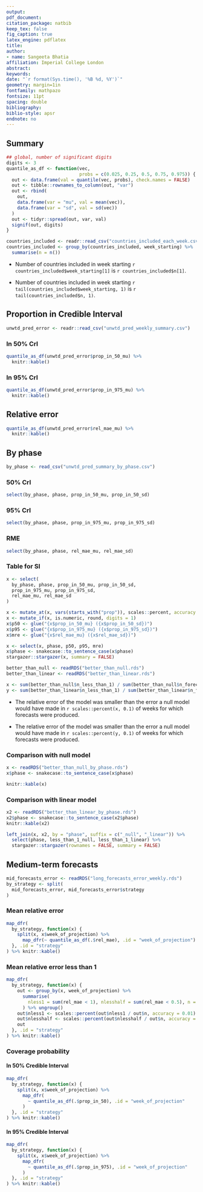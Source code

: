 ```yaml
---
output: 
pdf_document:
citation_package: natbib
keep_tex: false
fig_caption: true
latex_engine: pdflatex
title: 
author:
- name: Sangeeta Bhatia
affiliation: Imperial College London
abstract: 
keywords: 
date: "`r format(Sys.time(), '%B %d, %Y')`"
geometry: margin=1in
fontfamily: mathpazo
fontsize: 11pt
spacing: double
bibliography: 
biblio-style: apsr
endnote: no
---
```


## Summary
```r
## global, number of significant digits
digits <- 3
quantile_as_df <- function(vec,
                           probs = c(0.025, 0.25, 0.5, 0.75, 0.975)) {
  out <- data.frame(val = quantile(vec, probs), check.names = FALSE)
  out <- tibble::rownames_to_column(out, "var")
  out <- rbind(
    out,
    data.frame(var = "mu", val = mean(vec)),
    data.frame(var = "sd", val = sd(vec))
  )
  out <- tidyr::spread(out, var, val)
  signif(out, digits)
}

```

```r
countries_included <- readr::read_csv("countries_included_each_week.csv")
countries_included <- group_by(countries_included, week_starting) %>%
  summarise(n = n())
```

- Number of countries included in week starting 
`r countries_included$week_starting[1]` is `r countries_included$n[1]`.

- Number of countries included in week starting 
`r tail(countries_included$week_starting, 1)` is 
`r tail(countries_included$n, 1)`.


## Proportion in Credible Interval

```r
unwtd_pred_error <- readr::read_csv("unwtd_pred_weekly_summary.csv")
```

### In 50% CrI

```r

quantile_as_df(unwtd_pred_error$prop_in_50_mu) %>%
  knitr::kable()

```
### In 95% CrI

```r
quantile_as_df(unwtd_pred_error$prop_in_975_mu) %>%
  knitr::kable()
```

## Relative error


```r
quantile_as_df(unwtd_pred_error$rel_mae_mu) %>%
  knitr::kable()
```


## By phase

```r
by_phase <- read_csv("unwtd_pred_summary_by_phase.csv")
```
### 50% CrI

```r
select(by_phase, phase, prop_in_50_mu, prop_in_50_sd) 
```

### 95% CrI

```r
select(by_phase, phase, prop_in_975_mu, prop_in_975_sd) 
```

### RME


```r
select(by_phase, phase, rel_mae_mu, rel_mae_sd) 
```

### Table for SI

```r
x <- select(
  by_phase, phase, prop_in_50_mu, prop_in_50_sd,
  prop_in_975_mu, prop_in_975_sd,
  rel_mae_mu, rel_mae_sd
)

x <- mutate_at(x, vars(starts_with("prop")), scales::percent, accuracy = 0.1)
x <- mutate_if(x, is.numeric, round, digits = 1)
x$p50 <- glue("{x$prop_in_50_mu} ({x$prop_in_50_sd})")
x$p95 <- glue("{x$prop_in_975_mu} ({x$prop_in_975_sd})")
x$mre <- glue("{x$rel_mae_mu} ({x$rel_mae_sd})")

x <- select(x, phase, p50, p95, mre)
x$phase <- snakecase::to_sentence_case(x$phase)
stargazer::stargazer(x, summary = FALSE)

```

```r
better_than_null <- readRDS("better_than_null.rds")
better_than_linear <- readRDS("better_than_linear.rds")

x <- sum(better_than_null$n_less_than_1) / sum(better_than_null$n_forecasts)
y <- sum(better_than_linear$n_less_than_1) / sum(better_than_linear$n_forecasts)
```

- The relative error of the model was smaller than the error a null 
model would have made in `r scales::percent(x, 0.1)` of weeks for which forecasts were
produced.

- The relative error of the model was smaller than the error a null 
model would have made in `r scales::percent(y, 0.1)` of weeks for which forecasts were
produced.

### Comparison with null model

```r
x <- readRDS("better_than_null_by_phase.rds") 
x$phase <- snakecase::to_sentence_case(x$phase)
```

```r
knitr::kable(x)
```
### Comparison with linear model

```r
x2 <- readRDS("better_than_linear_by_phase.rds")
x2$phase <- snakecase::to_sentence_case(x2$phase)
knitr::kable(x2)

```
```r

left_join(x, x2, by = "phase", suffix = c("_null", "_linear")) %>%
  select(phase, less_than_1_null, less_than_1_linear) %>%
  stargazer::stargazer(rownames = FALSE, summary = FALSE)

```

## Medium-term forecasts

```r
mid_forecasts_error <- readRDS("long_forecasts_error_weekly.rds")
by_strategy <- split(
  mid_forecasts_error, mid_forecasts_error$strategy
)
```
### Mean relative error

```r
map_dfr(
  by_strategy, function(x) {
    split(x, x$week_of_projection) %>%
      map_dfr(~ quantile_as_df(.$rel_mae), .id = "week_of_projection")
  }, .id = "strategy"
) %>% knitr::kable()

```

### Mean relative error less than 1


```r
map_dfr(
  by_strategy, function(x) {
    out <- group_by(x, week_of_projection) %>%
      summarise(
        nless1 = sum(rel_mae < 1), nlesshalf = sum(rel_mae < 0.5), n = n()
      ) %>% ungroup()
    out$nless1 <- scales::percent(out$nless1 / out$n, accuracy = 0.01)
    out$nlesshalf <- scales::percent(out$nlesshalf / out$n, accuracy = 0.01)
    out
  }, .id = "strategy"
) %>% knitr::kable()

```



### Coverage probability

#### In 50% Credible Interval

```r

map_dfr(
  by_strategy, function(x) {
    split(x, x$week_of_projection) %>%
      map_dfr(
        ~ quantile_as_df(.$prop_in_50), .id = "week_of_projection"
      )
  }, .id = "strategy"
) %>% knitr::kable()

```
#### In 95% Credible Interval

```r

map_dfr(
  by_strategy, function(x) {
    split(x, x$week_of_projection) %>%
      map_dfr(
        ~ quantile_as_df(.$prop_in_975), .id = "week_of_projection"
      )
  }, .id = "strategy"
) %>% knitr::kable()

```
